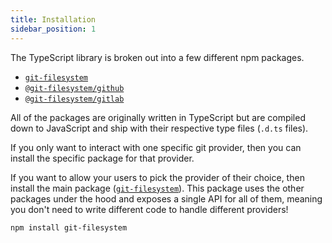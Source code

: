```yaml
---
title: Installation
sidebar_position: 1
---
```


The TypeScript library is broken out into a few different npm packages.

- [`git-filesystem`](https://npmjs.org/git-filesystem)
- [`@git-filesystem/github`](https://npmjs.org/@git-filesystem/github)
- [`@git-filesystem/gitlab`](https://npmjs.org/@git-filesystem/gitlab)

All of the packages are originally written in TypeScript but are compiled down to JavaScript and ship with their respective type files (`.d.ts` files).

If you only want to interact with one specific git provider, then you can install the specific package for that provider.

If you want to allow your users to pick the provider of their choice, then install the main package ([`git-filesystem`](https://npmjs.org/git-filesystem)). This package uses the other packages under the hood and exposes a single API for all of them, meaning you don't need to write different code to handle different providers!

```bash npm2yarn
npm install git-filesystem
```
